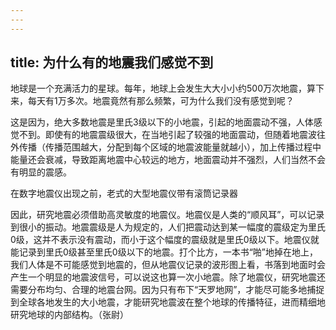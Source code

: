 ```yaml
---
---
---
```

title: 为什么有的地震我们感觉不到
---




地球是一个充满活力的星球。每年，地球上会发生大大小小约500万次地震，算下来，每天有1万多次。地震竟然有那么频繁，可为什么我们没有感觉到呢？

这是因为，绝大多数地震是里氏3级以下的小地震，引起的地面震动不强，人体感觉不到。即使有的地震震级很大，在当地引起了较强的地面震动，但随着地震波往外传播（传播范围越大，分配到每个区域的地震波能量就越小），加上传播过程中能量还会衰减，导致距离地震中心较远的地方，地面震动并不强烈，人们当然不会有明显的震感。

在数字地震仪出现之前，老式的大型地震仪带有滚筒记录器



因此，研究地震必须借助高灵敏度的地震仪。地震仪是人类的“顺风耳”，可以记录到很小的振动。地震震级是人为规定的，人们把震动达到某一幅度的震级定为里氏0级，这并不表示没有震动，而小于这个幅度的震级就是里氏0级以下。地震仪就能记录到里氏0级甚至里氏0级以下的地震。打个比方，一本书“啪”地掉在地上，我们人体是不可能感觉到地震的，但从地震仪记录的波形图上看，书落到地面时会产生一个明显的地震波信号，可以说这也算一次小地震。除了地震仪，研究地震还需要分布均匀、合理的地震台网。因为只有布下“天罗地网”，才能尽可能多地捕捉到全球各地发生的大小地震，才能研究地震波在整个地球的传播特征，进而精细地研究地球的内部结构。（张尉）